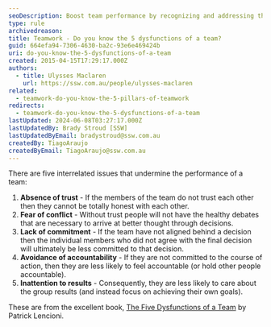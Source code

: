 ```yaml
---
seoDescription: Boost team performance by recognizing and addressing the five interrelated issues that undermine teamwork - absence of trust, fear of conflict, lack of commitment, avoidance of accountability, and inattention to results.
type: rule
archivedreason:
title: Teamwork - Do you know the 5 dysfunctions of a team?
guid: 664efa94-7306-4630-ba2c-93e6e469424b
uri: do-you-know-the-5-dysfunctions-of-a-team
created: 2015-04-15T17:29:17.000Z
authors:
  - title: Ulysses Maclaren
    url: https://ssw.com.au/people/ulysses-maclaren
related:
  - teamwork-do-you-know-the-5-pillars-of-teamwork
redirects:
  - teamwork-do-you-know-the-5-dysfunctions-of-a-team
lastUpdated: 2024-06-08T03:27:17.000Z
lastUpdatedBy: Brady Stroud [SSW]
lastUpdatedByEmail: bradystroud@ssw.com.au
createdBy: TiagoAraujo
createdByEmail: TiagoAraujo@ssw.com.au
---
```


There are five interrelated issues that undermine the performance of a team:
1. **Absence of trust** - If the members of the team do not trust each other then they cannot be totally honest with each other.
2. **Fear of conflict** - Without trust people will not have the healthy debates that are necessary to arrive at better thought through decisions.
3. **Lack of commitment** - If the team have not aligned behind a decision then the individual members who did not agree with the final decision will ultimately be less committed to that decision.
4. **Avoidance of accountability** - If they are not committed to the course of action, then they are less likely to feel accountable (or hold other people accountable).
5. **Inattention to results** - Consequently, they are less likely to care about the group results (and instead focus on achieving their own goals).

These are from the excellent book, [The Five Dysfunctions of a Team](https://www.amazon.com/Five-Dysfunctions-Team-Leadership-Fable/dp/0787960756) by Patrick Lencioni.
